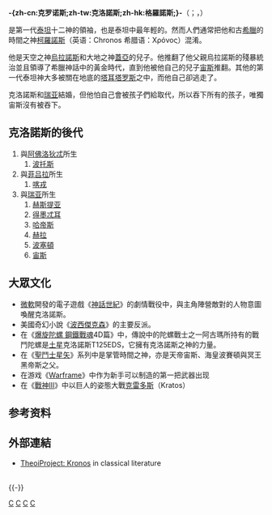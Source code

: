 {{noteTA
|G1=希臘神話
}}
{{Infobox deity 
| type         = 希腊
| name         = 克罗诺斯
| deity_of     = 丰收之神
| member_of    = [[提坦|提坦]]
| image        = Rubens saturn.jpg
| abode        =[[俄特律斯山|俄特律斯山]] {{Small|(以前)}}<br>[[塔耳塔罗斯|塔耳塔罗斯]]
| planet       =[[土星|土星]]
| battles      = [[提坦之战|提坦之战]]
| symbol       = [[蛇|蛇]]，[[粮食|粮食]]，[[镰刀|镰刀]]，[[大镰|大镰]]
| consort      = [[瑞亚|瑞亚]]
| parents      = [[乌拉诺斯|乌拉诺斯]]和[[盖亚|盖亚]]
| siblings     = {{Collapsible list
 | title =[[提坦|提坦]]
 | bullets = on
 | [[克利俄斯|克利俄斯]]
 | [[科俄斯|科俄斯]]
 | [[许珀里翁|许珀里翁]]
 | [[伊阿珀托斯|伊阿珀托斯]]
 | [[俄刻阿诺斯|俄刻阿诺斯]]
 | [[谟涅摩叙涅|谟涅摩叙涅]]
 | [[福柏|福柏]]
 | [[瑞亚|瑞亚]]
 | [[忒堤斯|忒堤斯]]
 | [[忒亚|忒亚]]
 | [[泰美斯|泰美斯]]
}}
{{Collapsible list
 | title=[[癸干忒斯|癸干忒斯]]
 | bullets = on
 | 布里阿柔斯
 | 科托斯
 | 古革斯
}}
{{Collapsible list
 | title=[[独眼巨人|独眼巨人]]
 | bullets = on
 | Arges
 | Brontes
 | Steropes
}}
{{Collapsible list
| title= 其他亲属
| bullets = on
| [[阿佛洛狄忒|阿佛洛狄忒]]
| [[癸干忒斯|癸干忒斯]]
| [[厄里倪厄斯|厄里倪厄斯]]
| [[墨利阿得斯|墨利阿得斯]]
}}
| offspring    = [[宙斯|宙斯]]，[[赫拉|赫拉]]，[[哈德斯|哈德斯]]，[[赫斯提亚|赫斯提亚]]，[[得墨忒耳|得墨忒耳]]，[[波塞冬|波塞冬]]，[[喀戎|喀戎]]
| predecessor  = [[乌拉诺斯|乌拉诺斯]]
| successor    = [[宙斯|宙斯]]
| Roman_equivalent     = [[萨图尔努斯|萨图尔努斯]]
| equivalent1_type = [[埃及神话|埃及]]
| equivalent1 = [[盖布|盖布]]
}}
{{中文译名
| putonghua = 克罗诺斯<ref>{{Cite book | author = 鲁刚（主编） | title = 世界神话辞典 | location = 沈阳 | publisher = 辽宁人民出版社 | date = 1989-11 | pages = 436 | accessdate = 2020-01-21 | language = zh-cn | quote = 克罗-{}-诺斯（Cronos）}}</ref>
| taiwan    = 克羅諾斯
| cantonese = 格羅諾斯
}}
'''-{zh-cn:克罗诺斯;zh-tw:克洛諾斯;zh-hk:格羅諾斯;}-'''（{{lang-grc|Κρόνος}}；{{lang-la|Kronos}}，{{lang-en|Cronus}}）

是第一代[[泰坦|泰坦]]十二神的領袖，也是泰坦中最年輕的。然而人們通常把他和古[[希臘|希臘]]的時間之神[[柯羅諾斯|柯羅諾斯]]（英语：Chronos 希腊语：Χρόνος）混淆。

他是天空之神[[烏拉諾斯|烏拉諾斯]]和大地之神[[蓋亞|蓋亞]]的兒子。他推翻了他父親烏拉諾斯的殘暴統治並且領導了希臘神話中的黃金時代，直到他被他自己的兒子[[宙斯|宙斯]]推翻。其他的第一代泰坦神大多被關在地底的[[塔耳塔罗斯|塔耳塔罗斯]]之中，而他自己卻逃走了。

克洛諾斯和[[瑞亚|瑞亚]]結婚，但他怕自己會被孩子們給取代，所以吞下所有的孩子，唯獨宙斯沒有被吞下。

== 克洛諾斯的後代 ==
# 與[[阿佛洛狄忒|阿佛洛狄忒]]所生
## [[波托斯|波托斯]]
# 與[[菲吕拉|菲吕拉]]所生
## [[喀戎|喀戎]]
# 與[[瑞亚|瑞亚]]所生
##[[赫斯提亚|赫斯提亚]]
## [[得墨忒耳|得墨忒耳]]
## [[哈帝斯|哈帝斯]]
## [[赫拉|赫拉]]
## [[波塞頓|波塞頓]]
## [[宙斯|宙斯]]

== 大眾文化 ==
* [[微軟|微軟]]開發的電子遊戲《[[神話世紀|神話世紀]]》的劇情戰役中，與主角陣營敵對的人物意圖喚醒克洛諾斯。
* 美國奇幻小說《[[波西傑克森_(小說)|波西傑克森]]》的主要反派。
* 在《[[爆旋陀螺_鋼鐵戰魂|爆旋陀螺 鋼鐵戰魂]]4D篇》中，傳說中的陀螺戰士之一阿古瑪所持有的戰鬥陀螺是[[土星|土星]]克洛諾斯T125EDS，它擁有克洛諾斯之神的力量。
*在《[[聖鬥士星矢|聖鬥士星矢]]》系列中是掌管時間之神，亦是天帝宙斯、海皇波賽頓與冥王黑帝斯之父。
* 在游戏《[[Warframe|Warframe]]》中作为新手可以制造的第一把武器出现
*在《[[戰神III|戰神III]]》中以巨人的姿態大戰[[克雷多斯_(戰神)|克雷多斯]]（Kratos）

==参考资料==
{{Reflist}}

==外部連結==
{{共享資源|克洛諾斯}}
{{stack begin}}
{{維基詞典|Cronus}}
{{stack end}}
* [http://www.theoi.com/Titan/TitanKronos.html TheoiProject: Kronos] {{Wayback|url=http://www.theoi.com/Titan/TitanKronos.html |date=20201201171917 }} in classical literature

<br>

{{-}}
{{泰坦}}
{{希臘神話諸神}}
{{希臘宗教}}

[[分類:希臘神祇|C]]
[[分類:提坦|C]]
[[分類:土星神|C]]
[[分類:大地神|C]]
